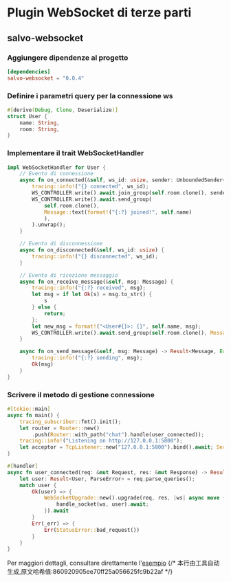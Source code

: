 # Plugin WebSocket di terze parti

## salvo-websocket

### Aggiungere dipendenze al progetto

```toml
[dependencies]
salvo-websocket = "0.0.4"
```

### Definire i parametri query per la connessione ws

```rust
#[derive(Debug, Clone, Deserialize)]
struct User {
    name: String,
    room: String,
}
```

### Implementare il trait WebSocketHandler

```rust
impl WebSocketHandler for User {
    // Evento di connessione
    async fn on_connected(&self, ws_id: usize, sender: UnboundedSender<Result<Message, Error>>) {
        tracing::info!("{} connected", ws_id);
        WS_CONTROLLER.write().await.join_group(self.room.clone(), sender).unwrap();
        WS_CONTROLLER.write().await.send_group(
            self.room.clone(),
            Message::text(format!("{:?} joined!", self.name)
            ),
        ).unwrap();
    }

    // Evento di disconnessione
    async fn on_disconnected(&self, ws_id: usize) {
        tracing::info!("{} disconnected", ws_id);
    }

    // Evento di ricezione messaggio
    async fn on_receive_message(&self, msg: Message) {
        tracing::info!("{:?} received", msg);
        let msg = if let Ok(s) = msg.to_str() {
            s
        } else {
            return;
        };
        let new_msg = format!("<User#{}>: {}", self.name, msg);
        WS_CONTROLLER.write().await.send_group(self.room.clone(), Message::text(new_msg.clone())).unwrap();
    }

    async fn on_send_message(&self, msg: Message) -> Result<Message, Error> {
        tracing::info!("{:?} sending", msg);
        Ok(msg)
    }
}
```

### Scrivere il metodo di gestione connessione

```rust
#[tokio::main]
async fn main() {
    tracing_subscriber::fmt().init();
    let router = Router::new()
        .push(Router::with_path("chat").handle(user_connected));
    tracing::info!("Listening on http://127.0.0.1:5800");
    let acceptor = TcpListener::new("127.0.0.1:5800").bind().await; Server::new(acceptor).serve(router).await;
}

#[handler]
async fn user_connected(req: &mut Request, res: &mut Response) -> Result<(), StatusError> {
    let user: Result<User, ParseError> = req.parse_queries();
    match user {
        Ok(user) => {
            WebSocketUpgrade::new().upgrade(req, res, |ws| async move {
                handle_socket(ws, user).await;
            }).await
        }
        Err(_err) => {
            Err(StatusError::bad_request())
        }
    }
}
```

Per maggiori dettagli, consultare direttamente l'[esempio](https://github.com/salvo-rs/salvo/tree/main/examples/ws-chat-with-salvo-websocket)
{/* 本行由工具自动生成,原文哈希值:860920905ee70ff25a056625fc9b22af */}